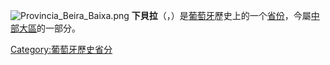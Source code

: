 [[File:Provincia_Beira_Baixa.png|thumb]]
'''下貝拉'''（{{lang-pt|Beira Baixa}}，{{IPA-pt|ˈbɐjɾɐ ˈbajʃɐ}}）是[[葡萄牙|葡萄牙]]歷史上的一个[[省_(葡萄牙)|省份]]，今屬[[中部大區_(葡萄牙)|中部大區]]的一部分。

{{葡萄牙历史省份}}
[[Category:葡萄牙歷史省分|Category:葡萄牙歷史省分]]